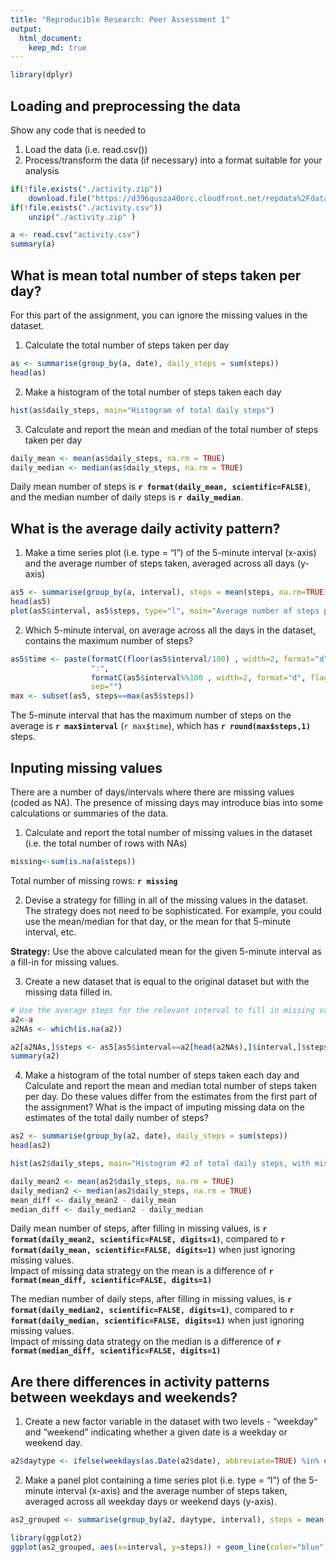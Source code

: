 ---
title: "Reproducible Research: Peer Assessment 1"
output: 
  html_document:
    keep_md: true
---
```{r Load libraries, results="hide"}
library(dplyr)
```

## Loading and preprocessing the data
Show any code that is needed to

1. Load the data (i.e. read.csv())
2. Process/transform the data (if necessary) into a format suitable for your analysis

```{r}
if(!file.exists("./activity.zip")) 
    download.file("https://d396qusza40orc.cloudfront.net/repdata%2Fdata%2Factivity.zip","./activity.zip" )
if(!file.exists("./activity.csv")) 
    unzip("./activity.zip" )

a <- read.csv("activity.csv")
summary(a)

```

## What is mean total number of steps taken per day?
For this part of the assignment, you can ignore the missing values in the dataset.

1. Calculate the total number of steps taken per day
```{r}
as <- summarise(group_by(a, date), daily_steps = sum(steps))
head(as)
```

2. Make a histogram of the total number of steps taken each day
```{r}
hist(as$daily_steps, main="Histogram of total daily steps")
```

3. Calculate and report the mean and median of the total number of steps taken per day
```{r}
daily_mean <- mean(as$daily_steps, na.rm = TRUE)
daily_median <- median(as$daily_steps, na.rm = TRUE)
```

Daily mean number of steps is **`r format(daily_mean, scientific=FALSE)`**, and the median number of daily steps is **`r daily_median`**.


## What is the average daily activity pattern?

1. Make a time series plot (i.e. type = "l") of the 5-minute interval (x-axis) and the average number of steps taken, averaged across all days (y-axis)

```{r}
as5 <- summarise(group_by(a, interval), steps = mean(steps, na.rm=TRUE))
head(as5)
plot(as5$interval, as5$steps, type="l", main="Average number of steps per5 minute interval")
```

2. Which 5-minute interval, on average across all the days in the dataset, contains the maximum number of steps?
```{r}
as5$time <- paste(formatC(floor(as5$interval/100) , width=2, format="d", flag="0"), 
                  ":", 
                  formatC(as5$interval%%100 , width=2, format="d", flag="0"), 
                  sep="")
max <- subset(as5, steps==max(as5$steps))
```

The 5-minute interval that has the maximum number of steps on the average is **`r max$interval`** (`r max$time`), which has **`r round(max$steps,1)`** steps.


## Inputing missing values
There are a number of days/intervals where there are missing values (coded as NA). The presence of missing days may introduce bias into some calculations or summaries of the data.

1. Calculate and report the total number of missing values in the dataset (i.e. the total number of rows with NAs)
```{r}
missing<-sum(is.na(a$steps))
```

Total number of missing rows: **`r missing`**


2. Devise a strategy for filling in all of the missing values in the dataset. The strategy does not need to be sophisticated. For example, you could use the mean/median for that day, or the mean for that 5-minute interval, etc.

**Strategy:** Use the above calculated mean for the given 5-minute interval as a fill-in for missing values.

3. Create a new dataset that is equal to the original dataset but with the missing data filled in.

```{r}
# Use the average steps for the relevant interval to fill in missing values for steps
a2<-a
a2NAs <- which(is.na(a2))

a2[a2NAs,]$steps <- as5[as5$interval==a2[head(a2NAs),]$interval,]$steps
summary(a2)
```

4. Make a histogram of the total number of steps taken each day and Calculate and report the mean and median total number of steps taken per day. Do these values differ from the estimates from the first part of the assignment? What is the impact of imputing missing data on the estimates of the total daily number of steps?

```{r}
as2 <- summarise(group_by(a2, date), daily_steps = sum(steps))
head(as2)

hist(as2$daily_steps, main="Histogram #2 of total daily steps, with missing values filled in")

daily_mean2 <- mean(as2$daily_steps, na.rm = TRUE)
daily_median2 <- median(as2$daily_steps, na.rm = TRUE)
mean_diff <- daily_mean2 - daily_mean
median_diff <- daily_median2 - daily_median
```

Daily mean number of steps, after filling in missing values, is **`r format(daily_mean2, scientific=FALSE, digits=1)`**, compared to **`r format(daily_mean, scientific=FALSE, digits=1)`** when just ignoring missing values.  
Impact of missing data strategy on the mean is a difference of **`r format(mean_diff, scientific=FALSE, digits=1)`**

The median number of daily steps, after filling in missing values, is **`r format(daily_median2, scientific=FALSE, digits=1)`**, compared to **`r format(daily_median, scientific=FALSE, digits=1)`** when just ignoring missing values.  
Impact of missing data strategy on the median is a difference of **`r format(median_diff, scientific=FALSE, digits=1)`**



## Are there differences in activity patterns between weekdays and weekends?
1. Create a new factor variable in the dataset with two levels - "weekday" and "weekend" indicating whether a given date is a weekday or weekend day.

```{r}
a2$daytype <- ifelse(weekdays(as.Date(a2$date), abbreviate=TRUE) %in% c("Sat", "Sun"), "Weekend", "Weekday") 
```


2. Make a panel plot containing a time series plot (i.e. type = "l") of the 5-minute interval (x-axis) and the average number of steps taken, averaged across all weekday days or weekend days (y-axis). 

```{r}
as2_grouped <- summarise(group_by(a2, daytype, interval), steps = mean(steps))

library(ggplot2)
ggplot(as2_grouped, aes(x=interval, y=steps)) + geom_line(color="blue") + facet_grid(daytype ~ ., as.table=FALSE) + labs(x="Interval", y="Number of steps") + theme(legend.position="none")
```
